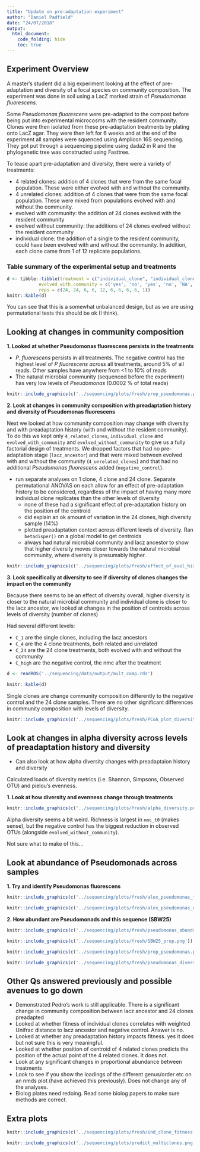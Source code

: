 ```yaml
---
title: "Update on pre-adaptation experiment"
author: "Daniel Padfield"
date: "24/07/2018"
output: 
  html_document:
    code_folding: hide
    toc: true
---
```


## Experiment Overview

A master's student did a big experiment looking at the effect of pre-adaptation and diversity of a focal species on community composition. The experiment was done in soil using a LacZ marked strain of _Pseudomonas fluorescens_.

Some _Pseudomonas fluorescens_ were pre-adapted to the compost before being put into experimental microcosms with the resident community. Clones were then isolated from these pre-adaptation treatments by plating onto LacZ agar. They were then left for 6 weeks and at the end of the experiment all samples were squenced using Amplicon 16S sequencing. They got put through a sequencing pipeline using dada2 in R and the phylogenetic tree was constructed using Fasttree.

To tease apart pre-adaptation and diversity, there were a variety of treatments:

- 4 related clones: addition of 4 clones that were from the same focal population. These were either evolved with and without the community. 
- 4 unrelated clones: addition of 4 clones that were from the same focal population. These were mixed from populations evolved with and without the community.
- evolved with community: the addition of 24 clones evolved with the resident community
- evolved without community: the additions of 24 clones evolved without the resident community
- individual clone: the addition of a single to the resident community, could have been evolved with and without the community. In addition, each clone came from 1 of 12 replicate populations.

### Table summary of the experimental setup and treatments

```r
d <- tibble::tibble(treatment = c("individual_clone", "individual_clone", "4_related_clones", "4_related_clones", "4_unrelated_clones",  "evolved_without_community", "evolved_with_community", "lacz_ancestor", "negative_control", "nmc_t0"),
            evolved_with_community = c('yes', 'no', 'yes', 'no', 'NA', 'no', 'yes', 'no', 'NA', 'NA'),
            reps = c(24, 24, 6, 6, 12, 6, 6, 6, 6, 1))
knitr::kable(d)
```

You can see that this is a somewhat unbalanced design, but as we are using permutational tests this should be ok (I think).

## Looking at changes in community composition

__1. Looked at whether Pseudomonas fluorescens persists in the treatments__

- _P. fluorescens_ persists in all treatments. The negative control has the highest level of _P fluorescens across_ all treatments, around 5% of all reads. Other samples have anywhere from <1 to 10% of reads
- The natural microbial community (sequenced before the experiment) has very low levels of _Pseudomonas_ (0.0002 % of total reads)

```r
knitr::include_graphics(c('../sequencing/plots/fresh/prop_pseudomonas.png'))
```

__2. Look at changes in community composition with preadaptation history and diversity of Pseudomonas fluorescens__

Next we looked at how community composition may change with diversity and with preadaptation history (with and without the resident community). To do this we kept only `4_related_clones`, `individual_clone` and `evolved_with_community` and `evolved_without_community` to give us a fully factorial design of treatments. We dropped factors that had no pre-adaptation stage (`lacz_ancestor`) and that were mixed between evolved with and without the community (`4_unrelated_clones`) and that had no additional _Pseudomonas fluorescens_ added (`negative_control`).

- run separate analyses on 1 clone, 4 clone and 24 clone. Separate permutational ANOVAS on each allow for an effect of pre-adaptation history to be considered, regardless of the impact of having many more individual clone replicates than the other levels of diversity
    - none of these had a significant effect of pre-adaptation history on the position of the centroid
    - did explain an ok amount of variation in the 24 clones, high diversity sample (14%)
    - plotted preadaptation context across different levels of diversity. Ran `betadisper()` on a global model to get centroids
    - always had natural microbial community and lacz ancestor to show that higher diversity moves closer towards the natural microbial community, where diversity is presumably higher.
    
    
```r
knitr::include_graphics(c('../sequencing/plots/fresh/effect_of_evol_history.png'))
```

__3. Look specifically at diversity to see if diversity of clones changes the impact on the community__

Because there seems to be an effect of diversity overall, higher diversity is closer to the natural microbial community and individual clone is closer to the lacz ancestor, we looked at changes in the position of centroids across levels of diversity (number of clones)

Had several different levels:

- `C_1` are the single clones, including the lacz ancestors
- `C_4` are the 4 clone treatments, both related and unrelated
- `C_24` are the 24 clone treatments, both evolved with and without the community
- `C_high` are the negative control, the nmc after the treatment

```r
d <- readRDS('../sequencing/data/output/mult_comp.rds')

knitr::kable(d)
```

Single clones are change community composition differently to the negative control and the 24 clone samples. There are no other significant differences in community composition with levels of diversity.

```r
knitr::include_graphics(c('../sequencing/plots/fresh/PCoA_plot_diversity.png'))
```

## Look at changes in alpha diversity across levels of preadaptation history and diversity

- Can also look at how alpha diversity changes with preadaptaion history and diversity

Calculated loads of diversity metrics (i.e. Shannon, Simpsons, Observed OTU) and pielou's evenness.

__1. Look at how diversity and evenness change through treatments__

```r
knitr::include_graphics(c('../sequencing/plots/fresh/alpha_diversity.png'))
```

Alpha diversity seems a bit weird. Richness is largest in `nmc_t0` (makes sense), but the negative control has the biggest reduction in observed OTUs (alongside `evolved_without_community`).

Not sure what to make of this...

## Look at abundance of Pseudomonads across samples

__1. Try and identify Pseudomonas fluorescens__

```r
knitr::include_graphics(c('../sequencing/plots/fresh/alex_pseudomonas_tree.png'))
```

```r
knitr::include_graphics(c('../sequencing/plots/fresh/alex_pseudomonas_distance.png'))
```

__2. How abundant are Pseudomonads and this sequence (SBW25)__

```r
knitr::include_graphics(c('../sequencing/plots/fresh/pseudomonas_abundance.png'))
```

```r
knitr::include_graphics(c('../sequencing/plots/fresh/SBW25_prop.png'))
```

```r
knitr::include_graphics(c('../sequencing/plots/fresh/prop_pseudomonas.png'))
```

```r
knitr::include_graphics(c('../sequencing/plots/fresh/pseudomonas_diversity.png'))
```


## Other Qs answered previously and possible avenues to go down

- Demonstrated Pedro's work is still applicable. There is a significant change in community composition between lacz ancestor and 24 clones preadapted
- Looked at whether fitness of individual clones correlates with weighted Unifrac distance to lacz ancestor and negative control. Answer is no.
- Looked at whether any preadaptation history impacts fitness. yes it does but not sure this is very meaningful.
- Looked at whether position of centroid of 4 related clones predicts the position of the actual point of the 4 related clones. It does not.
- Look at any significant changes in proportional abundance between treatments
- Look to see if you show the loadings of the different genus/order etc on an nmds plot (have achieved this previously). Does not change any of the analyses.
- Biolog plates need redoing. Read some biolog papers to make sure methods are correct.

## Extra plots

```r
knitr::include_graphics(c('../sequencing/plots/fresh/ind_clone_fitness.png'))
```

```r
knitr::include_graphics(c('../sequencing/plots/predict_multiclones.png'))
```
